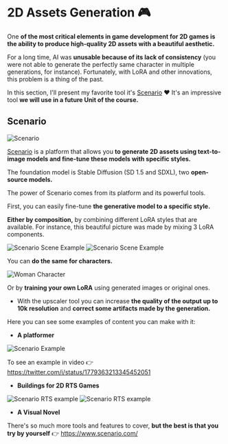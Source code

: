 # 2D Assets Generation 🎮

One **of the most critical elements in game development for 2D games is the ability to produce high-quality 2D assets with a beautiful aesthetic.**

For a long time, AI was **unusable because of its lack of consistency** (you were not able to generate the perfectly same character in multiple generations, for instance). Fortunately, with LoRA and other innovations, this problem is a thing of the past.

In this section, I'll present my favorite tool it's [Scenario](https://www.scenario.com/) ❤️ It's an impressive tool **we will use in a future Unit of the course.**


## Scenario

<img src="https://huggingface.co/datasets/huggingface-ml-4-games-course/course-images/resolve/main/en/unit2/scenario.jpg" alt="Scenario"/>

[Scenario](https://www.scenario.com/) is a platform that allows you **to generate 2D assets using text-to-image models and fine-tune these models with specific styles.**

The foundation model is Stable Diffusion (SD 1.5 and SDXL), two **open-source models.**

The power of Scenario comes from its platform and its powerful tools.

First, you can easily fine-tune **the generative model to a specific style.**

**Either by composition,** by combining different LoRA styles that are available. For instance, this beautiful picture was made by mixing 3 LoRA components.

<img src="https://huggingface.co/datasets/huggingface-ml-4-games-course/course-images/resolve/main/en/unit2/scenario_scene_example.png" alt="Scenario Scene Example" />

<img src="https://huggingface.co/datasets/huggingface-ml-4-games-course/course-images/resolve/main/en/unit2/scenario_scene_example2.png" alt="Scenario Scene Example" />

You can **do the same for characters.**

<img src="https://huggingface.co/datasets/huggingface-ml-4-games-course/course-images/resolve/main/en/unit2/woman.png" alt="Woman Character" />

Or by **training your own LoRA** using generated images or original ones.

- With the upscaler tool you can increase **the quality of the output up to 10k resolution** and **correct some artifacts made by the generation.**


Here you can see some examples of content you can make with it:

- **A platformer**

<img src="https://huggingface.co/datasets/huggingface-ml-4-games-course/course-images/resolve/main/en/unit2/platformer.jpg" alt="Scenario Example" />

To see an example in video 👉 https://twitter.com/i/status/1779363213345452051

- **Buildings for 2D RTS Games**

<img src="https://huggingface.co/datasets/huggingface-ml-4-games-course/course-images/resolve/main/en/unit2/rts_example1.gif" alt="Scenario RTS example" />
<img src="https://huggingface.co/datasets/huggingface-ml-4-games-course/course-images/resolve/main/en/unit2/rts_example1.gif" alt="Scenario RTS example" />

- **A Visual Novel**

There's so much more tools and features to cover, **but the best is that you try by yourself** 👉 https://www.scenario.com/

